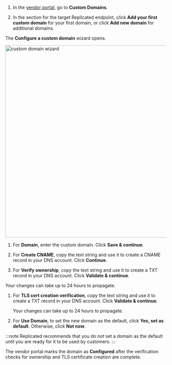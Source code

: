 1. In the [vendor portal](https://vendor.replicated.com), go to **Custom Domains**. 

1. In the section for the target Replicated endpoint, click **Add your first custom domain** for your first domain, or click **Add new domain** for additional domains.

  The **Configure a custom domain** wizard opens.

  <img src="/images/custom-domains-download-configure.png" alt="custom domain wizard" width="600"/>

1. For **Domain**, enter the custom domain. Click **Save & continue**.

1. For **Create CNAME**, copy the text string and use it to create a CNAME record in your DNS account. Click **Continue**.

1. For **Verify ownership**, copy the text string and use it to create a TXT record in your DNS account. Click **Validate & continue**.

  Your changes can take up to 24 hours to propagate.

1. For **TLS cert creation verification**, copy the text string and use it to create a TXT record in your DNS account. Click **Validate & continue**.

    Your changes can take up to 24 hours to propagate.

1. For **Use Domain**, to set the new domain as the default, click **Yes, set as default**. Otherwise, click **Not now**.

  :::note
  Replicated recommends that you do _not_ set a domain as the default until you are ready for it to be used by customers.
  :::

The vendor portal marks the domain as **Configured** after the verification checks for ownership and TLS certificate creation are complete.